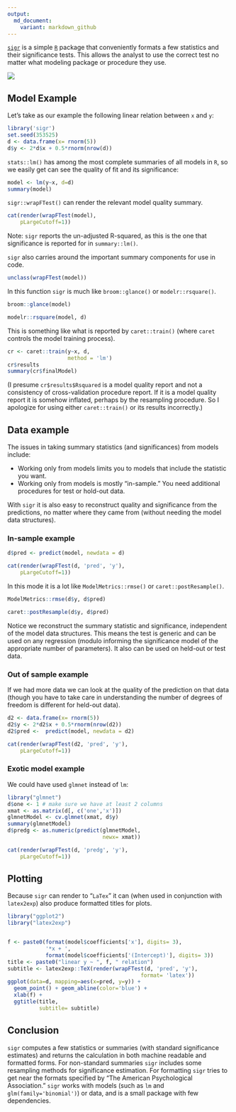 ```yaml
---
output:
  md_document:
    variant: markdown_github
---
```


[`sigr`](https://CRAN.R-project.org/package=sigr) is a simple [`R`](https://cran.r-project.org) package that conveniently formats a few statistics and their significance tests.  This allows the analyst to use the correct test no matter what modeling package or procedure they use.

![](sigr.png)

## Model Example

Let's take as our example the following linear relation between `x` and `y`:

```r
library('sigr')
set.seed(353525)
d <- data.frame(x= rnorm(5))
d$y <- 2*d$x + 0.5*rnorm(nrow(d))
```

`stats::lm()` has among the most complete summaries of all models in `R`, so we
easily get can see the quality of fit and its significance:

```r
model <- lm(y~x, d=d)
summary(model)
```

`sigr::wrapFTest()` can render the relevant model quality summary.

```r
cat(render(wrapFTest(model),
    pLargeCutoff=1))
```

Note: `sigr` reports the un-adjusted R-squared, as this is the one that significance is reported for in `summary::lm()`.

`sigr` also carries around the important summary components for use 
in code.

```r
unclass(wrapFTest(model))
```

In this function `sigr` is much like `broom::glance()` or `modelr::rsquare()`.

```r
broom::glance(model)
```

```r
modelr::rsquare(model, d)
```

This is something like what is reported by `caret::train()` (where `caret` controls the model training process).

```r
cr <- caret::train(y~x, d, 
                   method = 'lm')
cr$results
summary(cr$finalModel)
```

(I presume `cr$results$Rsquared` is a model quality report and not a consistency of cross-validation procedure report.  If it is a model quality report it is somehow inflated, perhaps by the resampling procedure. So I apologize for using either `caret::train()` or its results incorrectly.)

## Data example

The issues in taking summary statistics (and significances) from models include:

  * Working only from models limits you to models that include the statistic you want.
  * Working only from models is mostly "in-sample."  You need additional procedures for test or hold-out data.

With `sigr` it is also easy to reconstruct quality and significance from the predictions, no matter 
where they came from (without needing the model data structures).

### In-sample example

```r
d$pred <- predict(model, newdata = d)
```

```r
cat(render(wrapFTest(d, 'pred', 'y'),
    pLargeCutoff=1))
```

In this mode it is a lot like `ModelMetrics::rmse()` or `caret::postResample()`.

```r
ModelMetrics::rmse(d$y, d$pred)
```

```r
caret::postResample(d$y, d$pred)
```


Notice we reconstruct the summary statistic and significance, independent of the model data structures. This means the test is generic and can be used
on any regression (modulo informing the significance model of the appropriate
number of parameters).  It also can be used on held-out or test data.

### Out of sample example

If we had more data we can look at the quality of the prediction on
that data  (though you have to take care in understanding the number of degrees of freedom is different for held-out data).

```r
d2 <- data.frame(x= rnorm(5))
d2$y <- 2*d2$x + 0.5*rnorm(nrow(d2))
d2$pred <-  predict(model, newdata = d2)
```

```r
cat(render(wrapFTest(d2, 'pred', 'y'),
    pLargeCutoff=1))
```

### Exotic model example

We could have used `glmnet` instead of `lm`:

```r
library("glmnet")
d$one <- 1 # make sure we have at least 2 columns
xmat <- as.matrix(d[, c('one','x')])
glmnetModel <- cv.glmnet(xmat, d$y)
summary(glmnetModel)
d$predg <- as.numeric(predict(glmnetModel, 
                              newx= xmat))
```

```r
cat(render(wrapFTest(d, 'predg', 'y'),
    pLargeCutoff=1))
```

## Plotting

Because `sigr` can render to "`LaTex`" it can (when used in conjunction with `latex2exp`)
also produce formatted titles for plots.


```r
library("ggplot2")
library("latex2exp")


f <- paste0(format(model$coefficients['x'], digits= 3), 
            '*x + ',
            format(model$coefficients['(Intercept)'], digits= 3))
title <- paste0("linear y ~ ", f, " relation")
subtitle <- latex2exp::TeX(render(wrapFTest(d, 'pred', 'y'), 
                                          format= 'latex'))
ggplot(data=d, mapping=aes(x=pred, y=y)) + 
  geom_point() + geom_abline(color='blue') +
  xlab(f) +
  ggtitle(title, 
          subtitle= subtitle)
```

## Conclusion

`sigr` computes a few statistics or summaries (with standard significance estimates) and returns the calculation in both machine readable and formatted forms.  For non-standard summaries `sigr` includes some resampling methods for significance estimation. For formatting `sigr` tries to get near the formats specified by "The American Psychological Association." `sigr` works with models (such as `lm` and `glm(family='binomial')`) or data, and is a small package with few dependencies.

